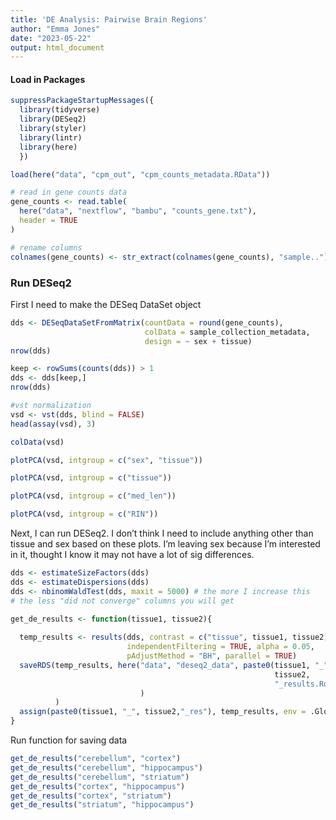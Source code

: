 ```yaml
---
title: 'DE Analysis: Pairwise Brain Regions'
author: "Emma Jones"
date: "2023-05-22"
output: html_document
---
```


#### Load in Packages

```r
suppressPackageStartupMessages({
  library(tidyverse)
  library(DESeq2)
  library(styler)
  library(lintr)
  library(here)
  })
```


```r
load(here("data", "cpm_out", "cpm_counts_metadata.RData"))

# read in gene counts data
gene_counts <- read.table(
  here("data", "nextflow", "bambu", "counts_gene.txt"),
  header = TRUE
)

# rename columns
colnames(gene_counts) <- str_extract(colnames(gene_counts), "sample..")
```

### Run DESeq2

First I need to make the DESeq DataSet object

```r
dds <- DESeqDataSetFromMatrix(countData = round(gene_counts),
                              colData = sample_collection_metadata,
                              design = ~ sex + tissue)
nrow(dds)

keep <- rowSums(counts(dds)) > 1
dds <- dds[keep,]
nrow(dds)

#vst normalization
vsd <- vst(dds, blind = FALSE)
head(assay(vsd), 3)

colData(vsd)

plotPCA(vsd, intgroup = c("sex", "tissue"))

plotPCA(vsd, intgroup = c("tissue"))

plotPCA(vsd, intgroup = c("med_len"))

plotPCA(vsd, intgroup = c("RIN"))
```

Next, I can run DESeq2. I don't think I need to include anything other than tissue and sex based on these plots. I'm leaving sex because I'm interested in it, thought I know it may not have a lot of sig differences.

```r
dds <- estimateSizeFactors(dds)
dds <- estimateDispersions(dds)
dds <- nbinomWaldTest(dds, maxit = 5000) # the more I increase this
# the less "did not converge" columns you will get

get_de_results <- function(tissue1, tissue2){
  
  temp_results <- results(dds, contrast = c("tissue", tissue1, tissue2),
                          independentFiltering = TRUE, alpha = 0.05,
                          pAdjustMethod = "BH", parallel = TRUE)
  saveRDS(temp_results, here("data", "deseq2_data", paste0(tissue1, "_",
                                                           tissue2,
                                                           "_results.Rds")
                             )
          )
  assign(paste0(tissue1, "_", tissue2,"_res"), temp_results, env = .GlobalEnv)
}

```



Run function for saving data

```r

get_de_results("cerebellum", "cortex")
get_de_results("cerebellum", "hippocampus")
get_de_results("cerebellum", "striatum")
get_de_results("cortex", "hippocampus")
get_de_results("cortex", "striatum")
get_de_results("striatum", "hippocampus")

```






